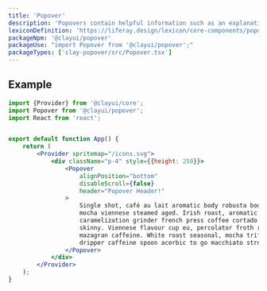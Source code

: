 ```yaml
---
title: 'Popover'
description: 'Popovers contain helpful information such as an explanation of a context.'
lexiconDefinition: 'https://liferay.design/lexicon/core-components/popovers-tooltips/'
packageNpm: '@clayui/popover'
packageUse: "import Popover from '@clayui/popover';"
packageTypes: ['clay-popover/src/Popover.tsx']
---
```


## Example

```jsx preview
import {Provider} from '@clayui/core';
import Popover from '@clayui/popover';
import React from 'react';


export default function App() {
	return (
		<Provider spritemap="/icons.svg">
			<div className="p-4" style={{height: 250}}>
				<Popover
					alignPosition="bottom"
					disableScroll={false}
					header="Popover Header!"
				>
					Single shot, café au lait aromatic body robusta body cream
					mocha viennese steamed aged. Irish roast, aromatic seasonal,
					caramelization grinder french press coffee cortado lungo
					skinny. Viennese flavour cup eu, percolator froth ristretto
					mazagran caffeine. White roast seasonal, mocha trifecta,
					dripper caffeine spoon acerbic to go macchiato strong.
				</Popover>
			</div>
		</Provider>
	);
}
```
